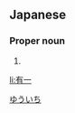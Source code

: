 ==Japanese==
{{ja-kanjitab|ゆう|いち|yomi=o}}

===Proper noun===
{{ja-pos|proper|ゆういち}}

# {{given name|male|lang=ja}}

[[Category:Japanese male given names|ゆういち]]

[[li:有一]]
